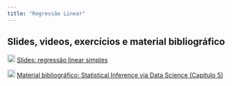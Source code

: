 ```yaml
---
title: "Regressão Linear"
---
```


## Slides, videos, exercícios e material bibliográfico

![](images/slide.png){width="18"} [Slides: regressão linear simples](modulo_regressao_simples.qmd){target="_blank"}

![](images/e-book.png){width="18"} [Material bibliográfico: Statistical Inference via Data Science (Capítulo 5)](md_cap5.qmd){target="_blank"}
